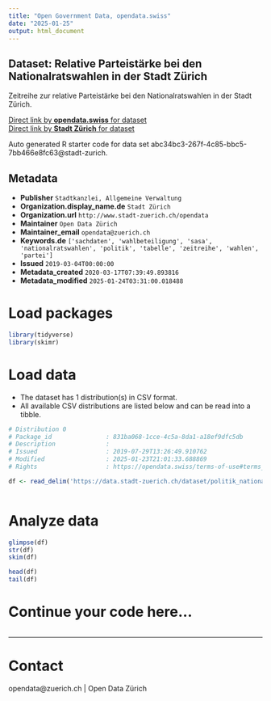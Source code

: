 ```yaml
---
title: "Open Government Data, opendata.swiss"
date: "2025-01-25"
output: html_document
---
```


## Dataset: Relative Parteistärke bei den Nationalratswahlen in der Stadt Zürich

Zeitreihe zur relative Parteistärke bei den Nationalratswahlen in der Stadt Zürich.



[Direct link by **opendata.swiss** for dataset](https://opendata.swiss/de/dataset/relative-parteistarke-bei-den-nationalratswahlen-in-der-stadt-zurich-seit-19202)<br>
[Direct link by **Stadt Zürich** for dataset](https://data.stadt-zuerich.ch/dataset/politik_nationalratswahlen_parteistaerke_seit1920_od7035)

Auto generated R starter code for data set abc34bc3-267f-4c85-bbc5-7bb466e8fc63@stadt-zurich.

## Metadata

- **Publisher** `Stadtkanzlei, Allgemeine Verwaltung`
- **Organization.display_name.de** `Stadt Zürich`
- **Organization.url** `http://www.stadt-zuerich.ch/opendata`
- **Maintainer** `Open Data Zürich`
- **Maintainer_email** `opendata@zuerich.ch`
- **Keywords.de** `['sachdaten', 'wahlbeteiligung', 'sasa', 'nationalratswahlen', 'politik', 'tabelle', 'zeitreihe', 'wahlen', 'partei']`
- **Issued** `2019-03-04T00:00:00`
- **Metadata_created** `2020-03-17T07:39:49.893816`
- **Metadata_modified** `2025-01-24T03:31:00.018488`


# Load packages

```r

library(tidyverse)
library(skimr)

```

# Load data

-   The dataset has 1 distribution(s) in CSV format.
-   All available CSV distributions are listed below and can be read into a tibble.

```r

# Distribution 0
# Package_id               : 831ba068-1cce-4c5a-8da1-a18ef9dfc5db
# Description              : 
# Issued                   : 2019-07-29T13:26:49.910762
# Modified                 : 2025-01-23T21:01:33.688869
# Rights                   : https://opendata.swiss/terms-of-use#terms_open

df <- read_delim('https://data.stadt-zuerich.ch/dataset/politik_nationalratswahlen_parteistaerke_seit1920_od7035/download/POL703OD7035.csv')



```

# Analyze data

```r

glimpse(df)
str(df)
skim(df)

head(df)
tail(df)

```

# Continue your code here...

```r

```

------------------------------------------------------------------------

# Contact

opendata@zuerich.ch | Open Data Zürich
